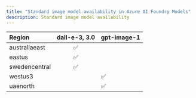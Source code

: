 ```yaml
---
title: "Standard image model availability in Azure AI Foundry Models"
description: Standard image model availability
---
```


| **Region**   | **dall-e-3**, **3.0**   | **gpt-image-1** |
|:-----------------|:---------------------:|---|
| australiaeast    | ✅                  |  |
| eastus           | ✅                  |  |
| swedencentral    | ✅                  |  |
| westus3   |                   | ✅ |
| uaenorth    |                  |✅   |